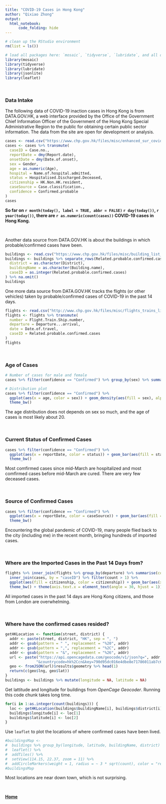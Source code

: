 ```yaml
---
title: "COVID-19 Cases in Hong Kong"
author: "Qixiao Zhong"
output:
  html_notebook:
      code_folding: hide
---
```


```r
# clean up the RStudio environment 
rm(list = ls())
```

```r
# load all packages here: `mosaic`, `tidyverse`, `lubridate`, and all others used
library(mosaic)
library(tidyverse)
library(lubridate)
library(jsonlite)
library(leaflet)
```

<br>

### Data Intake

The following data of COVID-19 inaction cases in Hong Kong is from DATA.GOV.HK, a web interface provided by the Office of the Government Chief Information Officer of the Government of the Hong Kong Special Administrative Region to the public for obtaining certain public sector information. The data from the site are open for development or analysis. 

```r
cases <- read.csv("https://www.chp.gov.hk/files/misc/enhanced_sur_covid_19_eng.csv")
cases <- cases %>% transmute(
  caseID = Case.no.,
  reportDate = dmy(Report.date),
  onsetDate = dmy(Date.of.onset),
  sex = Gender,
  age = as.numeric(Age),
  hospital = Name.of.hospital.admitted,
  status = Hospitalised.Discharged.Deceased,
  citizenship = HK.Non.HK.resident,
  caseSource = Case.classification.,
  confidence = Confirmed.probable
)
cases
```

**So far on `r month(today(), label = TRUE, abbr = FALSE)` `r day(today())`, `r year(today())`, there are `r as.numeric(count(cases))` COVID-19 cases in Hong Kong.**

<br>

Another data source from DATA.GOV.HK is about the buildings in which probable/confirmed cases have been.

```r
buildings <- read.csv("https://www.chp.gov.hk/files/misc/building_list_eng.csv")
buildings <- buildings %>% separate_rows(Related.probable.confirmed.cases) %>% transmute(
  district = as.character(District),
  buildingName = as.character(Building.name),
  caseID = as.integer(Related.probable.confirmed.cases)
) %>% na.omit()
buildings
```


One more data source from DATA.GOV.HK tracks the flights (or other vehicles) taken by probable/confirmed cases of COVID-19 in the past 14 days.
```r
flights <- read.csv("http://www.chp.gov.hk/files/misc/flights_trains_list_eng.csv")
flights <- flights %>% transmute(
  number = Flight.Train.Ship.number,
  departure = Departure...arrival,
  date = Date.of.travel,
  caseID = Related.probable.confirmed.cases
)
flights
```

<br>

### Age of Cases

```r
# Number of cases for male and female
cases %>% filter(confidence == "Confirmed") %>% group_by(sex) %>% summarise(total = n())
```

```r
# Distribution plot
cases %>% filter(confidence == "Confirmed") %>% 
  ggplot(aes(x = age, color = sex)) + geom_density(aes(fill = sex), alpha = 0.5) +
  theme_bw()
```

The age distribution does not depends on sex so much, and the age of cases is most likely about 20.

<br>

### Current Status of Confirmed Cases
```r
cases %>% filter(confidence == "Confirmed") %>% 
  ggplot(aes(x = reportDate, color = status)) + geom_bar(aes(fill = status), alpha = .5, ) +
  theme_bw()
```

Most comfirmed cases since mid-March are hospitalized and most comfirmed cases before mid-March are cured. There are very few deceased cases.

<br>

### Source of Confirmed Cases
```r
cases %>% filter(confidence == "Confirmed") %>% 
  ggplot(aes(x = reportDate, color = caseSource)) + geom_bar(aes(fill = caseSource), alpha = .5) +
  theme_bw()
```
Encountering the global pandemic of COVID-19, many people flied back to the city (including me) in the recent month, bringing hundreds of imported cases.

<br>

### Where are the Imported Cases in the Past 14 Days from?
```r
flights %>% inner_join(flights %>% group_by(departure) %>% summarise(count = n()), by = "departure") %>%
  inner_join(cases, by = "caseID") %>% filter(count > 1) %>%
  ggplot(aes(fill = citizenship, color = citizenship)) + geom_bar(aes(x = reorder(departure, desc(count))), alpha = .5) + 
  theme_bw() + theme(axis.text.x = element_text(angle = 30, hjust = 1)) + xlab("City of Departure") 
```

All imported cases in the past 14 days are Hong Kong citizens, and those from London are overwhelming.

<br>

### Where have the confirmed cases resided?

```r
getHKLocation <- function(street, district) {
  addr <- paste(street, district, "HK", sep = ", ")
  addr <- gsub(pattern = " ", replacement = "%20", addr)
  addr <- gsub(pattern = ",", replacement = "%2C", addr)
  addr <- gsub(pattern = "&", replacement = "%26", addr)
  url <- paste("https://api.opencagedata.com/geocode/v1/json?q=", addr, 
              "&countrycode=hk%2Ccn&key=790d95dc016e4dbe8e71786011ab7c6a", sep = "")
  geo <- fromJSON(url)$results$geometry %>% head(1)
  return(c(geo$lng, geo$lat))
}
buildings <- buildings %>% mutate(longitude = NA, latitude = NA)
```

Get lattitude and longitude for buildings from *OpenCage Geocoder*. Running this code chunk takes long time.

```r
for(i in 1:as.integer(count(buildings))) {
  loc <- getHKLocation(buildings$buildingName[i], buildings$district[i])
  buildings$longitude[i] <- loc[1]
  buildings$latitude[i] <- loc[2]
}
```

Use `leaflet` to plot the locations of where confirmed cases have been lived.

```r
#buildingsMap <-
#  buildings %>% group_by(longitude, latitude, buildingName, district) %>% summarise(count = n()) %>%
#  leaflet() %>%   
#  addTiles() %>%         
#  setView(114.15, 22.37, zoom = 11) %>%
#  addCircleMarkers(weight = 1, radius = ~ 3 * sqrt(count), color = "red", popup = ~ paste(count, "cases"))
#buildingsMap
```

Most locations are near down town, which is not surprising.

<br>

[**Home**](https://qfz5040.github.io/COVID-19-cases-hk/)

<br>
